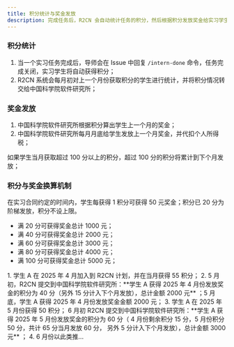 ```yaml
---
title: 积分统计与奖金发放
description: 完成任务后，R2CN 会自动统计任务的积分，然后根据积分发放奖金给实习学生。
---
```


### 积分统计

1. 当一个实习任务完成后，导师会在 Issue 中回复 `/intern-done` 命令，任务完成关闭，实习学生将自动获得积分；
2. R2CN 系统会每月初对上一个月份获取积分的学生进行统计，并将积分情况转交给中国科学院软件研究所；

### 奖金发放

1. 中国科学院软件研究所根据积分算出学生上一个月的奖金；
2. 中国科学院软件研究所每月月底给学生发放上一个月奖金，并代扣个人所得税；

<Note type="success" title="提示">
    如果学生当月获取超过 100 分以上的积分，超过 100 分的积分将累计到下个月发放；
</Note>

### 积分与奖金换算机制

在实习合同约定的时间内，学生每获得 1 积分可获得 50 元奖金；积分已 20 分为阶梯发放，积分不设上限。

- 满 20  分可获得奖金总计 1000 元；
- 满 40  分可获得奖金总计 2000 元；
- 满 60  分可获得奖金总计 3000 元；
- 满 80  分可获得奖金总计 4000 元；
- 满 100 分可获得奖金总计 5000 元；

<Note type="success" title="每月发放奖金为所有积分的总奖金减去已发放奖金，如">
    1. 学生 A 在 2025 年 4 月加入到 R2CN 计划，并在当月获得 55 积分；
    2. 5 月初，R2CN 提交到中国科学院软件研究所：**学生 A 获得 2025 年 4 月份发放奖金的积分为 40 分（另外 15 分计入下个月发放），总计金额 2000 元** ；5 月底，学生 A 获得 2025 年 4 月份发放奖金金额 2000 元；
    3. 学生 A 在 2025 年 5 月份获得 50 积分； 6 月初 R2CN 提交到中国科学院软件研究所：**学生 A 获得 2025 年 5 月份发放奖金的积分为 60 分（ 4 月份剩余积分 15 分，5 月份积分 50 分，共计 65 分当月发放 60 分， 另外 5 分计入下个月发放），总计金额 3000 元** ；
    4. 6 月份以此类推...
</Note>
